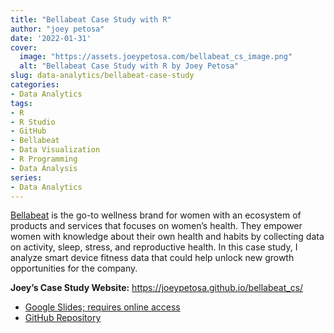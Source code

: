 ```yaml
---
title: "Bellabeat Case Study with R"
author: "joey petosa"
date: '2022-01-31'
cover: 
  image: "https://assets.joeypetosa.com/bellabeat_cs_image.png"
  alt: "Bellabeat Case Study with R by Joey Petosa"
slug: data-analytics/bellabeat-case-study
categories:
- Data Analytics
tags:
- R
- R Studio
- GitHub
- Bellabeat
- Data Visualization
- R Programming
- Data Analysis
series:
- Data Analytics
---
```


[Bellabeat](https://bellabeat.com/about/) is the go-to wellness brand for women with an ecosystem of products and services that focuses on women’s health. They empower women with knowledge about their own health and habits by collecting data on activity, sleep, stress, and reproductive health. In this case study, I analyze smart device fitness data that could help unlock new growth opportunities for the company.
  
**Joey's Case Study Website:** [https://joeypetosa.github.io/bellabeat_cs/](https://joeypetosa.github.io/bellabeat_cs/)  

* [Google Slides; requires online access](https://docs.google.com/presentation/d/1iUSOOkS2ltHPzK16cE9teWgOwfBGd1UAC1KaZ_ucew4/present?slide=id.p)  
* [GitHub Repository](https://github.com/joeypetosa/bellabeat_cs)  

